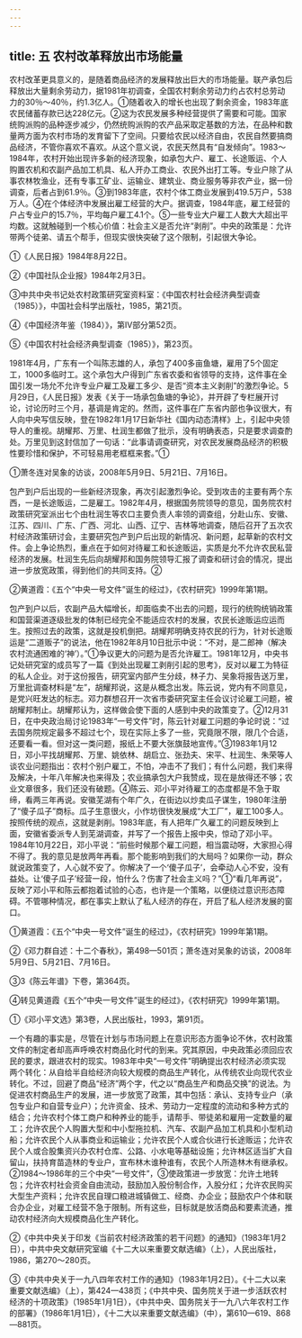 ```yaml
---
---
---
```

title: 五 农村改革释放出市场能量
---



农村改革更具意义的，是随着商品经济的发展释放出巨大的市场能量。联产承包后释放出大量剩余劳动力，据1981年初调查，全国农村剩余劳动力约占农村总劳动力的30％～40％，约1.3亿人。①随着收入的增长也出现了剩余资金，1983年底农民储蓄存款已达228亿元。②这为农民发展多种经营提供了需要和可能。国家统购派购的品种逐步减少，仍然统购派购的农产品采取定基数的方法，在品种和数量两方面为农村市场的发育留下了空间。只要给农民以经济自由，农民自然要搞商品经济，不管你喜欢不喜欢。从这个意义说，农民天然具有“自发倾向”。1983～1984年，农村开始出现许多新的经济现象，如承包大户、雇工、长途贩运、个人购置农机和农副产品加工机具、私人开办工商业、农民外出打工等。专业户除了从事农林牧渔业，还有专事工矿业、运输业、建筑业、商业服务等非农产业，据一份调查，后者占到61.9％。③到1983年底，农村个体工商业发展到419.5万户，538万人。④在个体经济中发展出雇工经营的大户。据调查，1984年底，雇工经营的户占专业户的15.7％，平均每户雇工4.1个。⑤一些专业大户雇工人数大大超出平均数。这就触碰到一个核心价值：社会主义是否允许“剥削”。中央的政策是：允许带两个徒弟、请五个帮手，但现实很快突破了这个限制，引起很大争论。

①《人民日报》1984年8月22日。

②《中国社队企业报》1984年2月3日。

③中共中央书记处农村政策研究室资料室：《中国农村社会经济典型调查（1985）》，中国社会科学出版社，1985，第21页。

④《中国经济年鉴（1984）》，第IV部分第52页。

⑤《中国农村社会经济典型调查（1985）》，第23页。

1981年4月，广东有一个叫陈志雄的人，承包了400多亩鱼塘，雇用了5个固定工，1000多临时工。这个承包大户得到广东省农委和省领导的支持，这件事在全国引发一场允不允许专业户雇工及雇工多少、是否“资本主义剥削”的激烈争论。5月29日，《人民日报》发表《关于一场承包鱼塘的争论》，并开辟了专栏展开讨论，讨论历时三个月，基调是肯定的。然而，这件事在广东省内部也争议很大，有人向中央写信反映，登在1982年1月17日新华社《国内动态清样》上，引起中央领导人的重视。胡耀邦、万里、杜润生都做了批示，没有明确表态，只是要求调查酌处。万里见到这封信加了一句话：“此事请调查研究，对农民发展商品经济的积极性要珍惜和保护，不可轻易用老框框来套。”①

①萧冬连对吴象的访谈，2008年5月9日、5月21日、7月16日。

包产到户后出现的一些新经济现象，再次引起激烈争论。受到攻击的主要有两个东西，一是长途贩运，二是雇工。1982年4月，根据国务院领导的意见，国务院农村政策研究室派出七个由杜润生等农口主要负责人率领的调查组，分赴山东、安徽、江苏、四川、广东、广西、河北、山西、辽宁、吉林等地调查，随后召开了五次农村经济政策研讨会，主要研究包产到户后出现的新情况、新问题，起草新的农村文件。会上争论热烈，重点在于如何对待雇工和长途贩运，实质是允不允许农民私营经济的发展。杜润生先后向胡耀邦和国务院领导汇报了调查和研讨会的情况，提出进一步放宽政策，得到他们的共同支持。②

②黄道霞：《五个“中央一号文件”诞生的经过》，《农村研究》1999年第1期。

包产到户以后，农副产品大幅增长，却面临卖不出去的问题，现行的统购统销政策和国营渠道逐级批发的体制已经完全不能适应农村的发展，农民长途贩运应运而生。按照过去的政策，这就是投机倒把。胡耀邦明确支持农民的行为，针对长途贩运是“二道贩子”的说法，他在1982年8月10日批示中说：“不对，是二郎神（解决农村流通困难的‘神’）。”①争议更大的问题为是否允许雇工。1981年12月，中央书记处研究室的成员写了一篇《到处出现雇工剥削引起的思考》，反对以雇工为特征的私人企业。对于这份报告，研究室内部产生分歧，林子力、吴象将报告送万里，万里批调查材料是“左”，胡耀邦说，这是从概念出发。陈云说，党内有不同意见，是党兴旺发达的标志。邓力群想召开一次省市委研究室主任会议讨论雇工问题，被胡耀邦制止。胡耀邦认为，这样做会使下面的人感到中央的政策变了。②12月31日，在中央政治局讨论1983年“一号文件”时，陈云针对雇工问题的争论时说：“过去国务院规定最多不超过七个，现在实际上多了一些，究竟限不限，限几个合适，还要看一看。但对这一类问题，报纸上不要大张旗鼓地宣传。”③1983年1月12日，邓小平找胡耀邦、万里、姚依林、胡启立、张劲夫、宋平、杜润生、朱荣等人谈农业问题指出：农村个别户雇工，不怕，冲击不了我们；有什么问题，我们来得及解决，十年八年解决也来得及；农业搞承包大户我赞成，现在是放得还不够；农业文章很多，我们还没有破题。④陈云、邓小平对待雇工的态度都是不急于取缔，看两三年再说。安徽芜湖有个年广久，在街边以炒卖瓜子谋生，1980年注册了“傻子瓜子”商标。瓜子生意很火，小作坊很快发展成“大工厂”，雇工100多人。按照传统的观点，这就是剥削。1983年底，有人把年广久雇工的问题反映到上面，安徽省委派专人到芜湖调查，并写了一个报告上报中央，惊动了邓小平。1984年10月22日，邓小平说：“前些时候那个雇工问题，相当震动呀，大家担心得不得了。我的意见是放两年再看。那个能影响到我们的大局吗？如果你一动，群众就说政策变了，人心就不安了。你解决了一个‘傻子瓜子’，会牵动人心不安，没有益处。让‘傻子瓜子’经营一段，怕什么？伤害了社会主义吗？”①“看几年再说”，反映了邓小平和陈云都抱着试验的心态，也许是一个策略，以便绕过意识形态障碍。不管哪种情况，都在事实上默认了私人经济的存在，开启了私人经济发展的窗口。

①黄道霞：《五个“中央一号文件”诞生的经过》，《农村研究》1999年第1期。

②《邓力群自述：十二个春秋》，第498—501页；萧冬连对吴象的访谈，2008年5月9日、5月21日、7月16日。

③3《陈云年谱》下卷，第364页。

④转见黄道霞《五个“中央一号文件”诞生的经过》，《农村研究》1999年第1期。

①《邓小平文选》第3卷，人民出版社，1993，第91页。

一个有趣的事实是，尽管在计划与市场问题上在意识形态方面争论不休，农村政策文件的制定者却高声呼唤农村商品化时代的到来。究其原因，中央政策必须回应农民的要求，跟进农村的现实。1983年中央“一号文件”明确提出农村经济必须实现两个转化：从自给半自给经济向较大规模的商品生产转化，从传统农业向现代农业转化。不过，回避了商品“经济”两个字，代之以“商品生产和商品交换”的说法。为促进农村商品生产的发展，进一步放宽了政策，其中包括：承认、支持专业户（承包专业户和自营专业户）；允许资金、技术、劳动力一定程度的流动和多种方式的结合；允许农村个体工商户和种养业的能手，请帮手、带徒弟和雇用一定数量的雇工；允许农民个人购置大型和中小型拖拉机、汽车、农副产品加工机具和小型机动船；允许农民个人从事商业和运输业；允许农民个人或合伙进行长途贩运；允许农民个人或合股集资兴办农村仓库、公路、小水电等基础设施；允许林区适当扩大自留山，扶持育苗造林的专业户，宣布林木谁种谁有，农民个人所造林木有继承权。②1984～1986年的三个中央“一号文件”，③使政策进一步放宽：允许土地转包；允许农村社会资金自由流动，鼓励加入股份制合作，入股分红；允许农民购买大型生产资料；允许农民自理口粮进城镇做工、经商、办企业；鼓励农户个体和联合办企业，对雇工经营不急于限制。所有这些，目标就是放活商品和要素流通，推动农村经济向大规模商品化生产转化。

②《中共中央关于印发《当前农村经济政策的若干问题》的通知》（1983年1月2日），中共中央文献研究室编《十二大以来重要文献选编》（上），人民出版社，1986，第270～280页。

③《中共中央关于一九八四年农村工作的通知》（1983年1月2日）。《十二大以来重要文献选编》（上），第424—438页；《中共中央、国务院关于进一步活跃农村经济的十项政策》（1985年1月1日），《中共中央、国务院关于一九八六年农村工作的部署》（1986年1月1日），《十二大以来重要文献选编》（中），第610—619、868—881页。